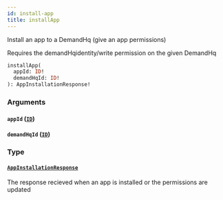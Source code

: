 ```yaml
---
id: install-app
title: installApp
---
```



Install an app to a DemandHq (give an app permissions)

Requires the demandHqidentity/write permission on the given DemandHq


```graphql
installApp(
  appId: ID!
  demandHqId: ID!
): AppInstallationResponse!

```


### Arguments

#### `appId` ([`ID`](/developers/demandhq-apis/demand-api/graphql/reference/scalars/id))




#### `demandHqId` ([`ID`](/developers/demandhq-apis/demand-api/graphql/reference/scalars/id))




### Type

#### [`AppInstallationResponse`](/developers/demandhq-apis/demand-api/graphql/reference/objects/app-installation-response) 

The response recieved when an app is installed or the permissions are updated




